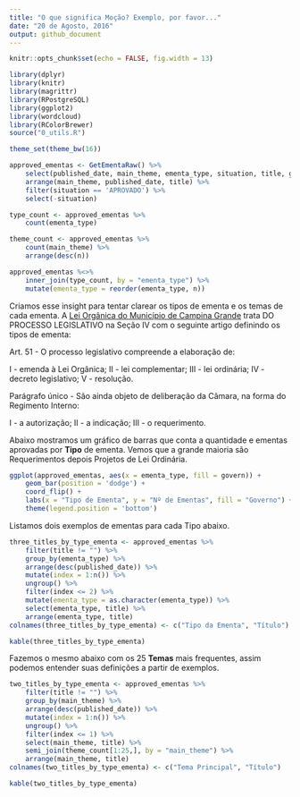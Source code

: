 ```yaml
---
title: "O que significa Moção? Exemplo, por favor..."
date: "20 de Agosto, 2016"
output: github_document
---
```


```r
knitr::opts_chunk$set(echo = FALSE, fig.width = 13)

library(dplyr)
library(knitr)
library(magrittr)
library(RPostgreSQL)
library(ggplot2)
library(wordcloud)
library(RColorBrewer)
source("0_utils.R")

theme_set(theme_bw(16))

approved_ementas <- GetEmentaRaw() %>%
    select(published_date, main_theme, ementa_type, situation, title, govern) %>%
    arrange(main_theme, published_date, title) %>% 
    filter(situation == 'APROVADO') %>% 
    select(-situation)

type_count <- approved_ementas %>% 
    count(ementa_type)

theme_count <- approved_ementas %>% 
    count(main_theme) %>% 
    arrange(desc(n))

approved_ementas %<>% 
    inner_join(type_count, by = "ementa_type") %>% 
    mutate(ementa_type = reorder(ementa_type, n))
```

Criamos esse insight para tentar clarear os tipos de ementa e os temas de cada ementa. A [Lei Orgânica do Município de Campina Grande](http://pmcg.org.br/wp-content/uploads/2014/09/Lei-Organica-do-Municipio.pdf) trata DO PROCESSO LEGISLATIVO na Seção IV com o seguinte artigo definindo os tipos de ementa:

Art. 51 - O processo legislativo compreende a elaboração de:

I - emenda à Lei Orgânica;
II - lei complementar;
III - lei ordinária;
IV - decreto legislativo;
V - resolução.

Parágrafo único - São ainda objeto de deliberação da Câmara, na forma do Regimento Interno:

I - a autorização;
II - a indicação;
III - o requerimento.

Abaixo mostramos um gráfico de barras que conta a quantidade e ementas aprovadas por **Tipo** de ementa. Vemos que a grande maioria são Requerimentos depois Projetos de Lei Ordinária.

```r
ggplot(approved_ementas, aes(x = ementa_type, fill = govern)) + 
    geom_bar(position = 'dodge') +
    coord_flip() +
    labs(x = "Tipo de Ementa", y = "Nº de Ementas", fill = "Governo") + 
    theme(legend.position = 'bottom')
```

Listamos dois exemplos de ementas para cada Tipo abaixo.

```r
three_titles_by_type_ementa <- approved_ementas %>% 
    filter(title != "") %>% 
    group_by(ementa_type) %>% 
    arrange(desc(published_date)) %>% 
    mutate(index = 1:n()) %>% 
    ungroup() %>% 
    filter(index <= 2) %>% 
    mutate(ementa_type = as.character(ementa_type)) %>% 
    select(ementa_type, title) %>% 
    arrange(ementa_type, title)
colnames(three_titles_by_type_ementa) <- c("Tipo da Ementa", "Título")

kable(three_titles_by_type_ementa)
```

Fazemos o mesmo abaixo com os 25 **Temas** mais frequentes, assim podemos entender suas definições a partir de exemplos. 

```r
two_titles_by_type_ementa <- approved_ementas %>% 
    filter(title != "") %>% 
    group_by(main_theme) %>% 
    arrange(desc(published_date)) %>% 
    mutate(index = 1:n()) %>% 
    ungroup() %>% 
    filter(index <= 1) %>% 
    select(main_theme, title) %>% 
    semi_join(theme_count[1:25,], by = "main_theme") %>% 
    arrange(main_theme, title)
colnames(two_titles_by_type_ementa) <- c("Tema Principal", "Título")

kable(two_titles_by_type_ementa)
```
